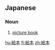 ==Japanese==
{{ja-kanjitab|え|ほん|yomi=o}}

===Noun===
{{ja-noun|えほん|kyu=繪本}}

# [[picture book]]

[[hu:絵本]]
[[fi:絵本]]
[[zh:絵本]]